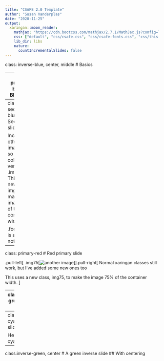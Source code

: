 ```yaml
---
title: "CSAFE 2.0 Template"
author: "Susan Vanderplas"
date: "2020-11-25"
output:
  xaringan::moon_reader:
    mathjax: "https://cdn.bootcss.com/mathjax/2.7.1/MathJax.js?config=TeX-MML-AM_HTMLorMML"
    css: ["default", "css/csafe.css", "css/csafe-fonts.css", "css/this-presentation.css"]
    lib_dir: libs
    nature:
      countIncrementalSlides: false
---
```


class: inverse-blue, center, middle
# Basics

---
class: primary-blue
## Blue slide

- Each slide type (except the title slide) comes in 5 colors: **.blue[blue], .green[green], .cyan[cyan], .red[red], .grey[grey]**
    
- Slide types: 
    - inverse (previous slide), 
    - primary (this slide), 
    - secondary (next slide)

- Most defaults are set up to e.g. change slide number color for the color and slide type.

---
class: secondary-blue
# Secondary slide

Include other csafe images like so (with color versions):
.img50[![](images/equation-blue.svg)]
This uses a new class, img50, to make the image 50% of the container width.

.footer[This is a footer note]

---
class: primary-red
# Red primary slide

.pull-left[
.img75[![another image](images/dots-red.svg)]
].pull-right[
Normal xaringan classes still work, but I've added some new ones too


This uses a new class, img75, to make the image 75% of the container width.
] 

---
class:primary-grey
### Grey slide

Here's a boring grey slide with a h3 header

---
class:primary-cyan
## Cyan slide

Here's a pretty cyan slide

---
class:inverse-green, center
# A green inverse slide
## With centering